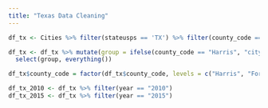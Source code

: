 ```yaml
---
title: "Texas Data Cleaning"
---
```


```r
df_tx <- Cities %>% filter(stateusps == 'TX') %>% filter(county_code == "Harris" | county_code == "Fort Bend"| county_code == "Montgomery"| county_code == "Liberty"| county_code == "Waller")
```


```r
df_tx <- df_tx %>% mutate(group = ifelse(county_code == "Harris", "city", "suburb")) %>%
  select(group, everything())
```


```r
df_tx$county_code = factor(df_tx$county_code, levels = c("Harris", "Fort Bend", "Montgomery", "Waller", "Liberty"))

df_tx_2010 <- df_tx %>% filter(year == "2010")
df_tx_2015 <- df_tx %>% filter(year == "2015")
```